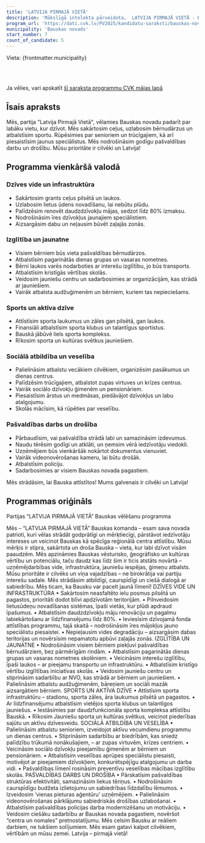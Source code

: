 ```yaml
---
title: 'LATVIJA PIRMAJĀ VIETĀ'
description: 'Mākslīgā intelekta pārveidota,  LATVIJA PIRMAJĀ VIETĀ - Bauskas novads programma vienkāršā valodā'
program_url: 'https://dati.cvk.lv/PV2025/kandidatu-saraksti/bauskas-novads/latvija-pirmaja-vieta'
municipality: 'Bauskas novads'
start_number: 7
count_of_candidate: 5
---
```



Vieta: {frontmatter.municipality}<br/>

<Badge text="Infrastruktūras uzlabošana" variant="note" size="small" /> <Badge text="Izglītības un jaunatnes atbalsts" variant="note" size="small" /> <Badge text="Sporta attīstība" variant="note" size="small" /> <Badge text="Sociālā atbildība un veselība" variant="note" size="small" /> <Badge text="Pašvaldības efektivitāte un drošība" variant="note" size="small" />

<br/><br/> 

<Card title='Šis ir mākslīga intelekta ģenerēts apraksts' icon='starlight'>
    Ja vēlies, vari apskatīt <a href={frontmatter.program_url} target='_blank'>šī saraksta programmu CVK mājas lapā</a>
    </Card>

## Īsais apraksts

Mēs, partija "Latvija Pirmajā Vietā", vēlamies Bauskas novadu padarīt par labāku vietu, kur dzīvot. Mēs sakārtosim ceļus, uzlabosim bērnudārzus un atbalstīsim sportu. Rūpēsimies par senioriem un trūcīgajiem, kā arī piesaistīsim jaunus speciālistus. Mēs nodrošināsim godīgu pašvaldības darbu un drošību. Mūsu prioritāte ir cilvēki un Latvija!

## Programma vienkāršā valodā

### Dzīves vide un infrastruktūra
*   Sakārtosim grants ceļus pilsētā un laukos.
*   Uzlabosim lietus ūdens novadīšanu, lai nebūtu plūdu.
*   Palīdzēsim renovēt daudzdzīvokļu mājas, sedzot līdz 80% izmaksu.
*   Nodrošināsim īres dzīvokļus jaunajiem speciālistiem.
*   Aizsargāsim dabu un neļausim būvēt zaļajās zonās.

### Izglītība un jaunatne
*   Visiem bērniem būs vieta pašvaldības bērnudārzos.
*   Atbalstīsim pagarinātās dienas grupas un vasaras nometnes.
*   Bērni laukos varēs nodarboties ar interešu izglītību, jo būs transports.
*   Atbalstīsim kristīgās vērtības skolās.
*   Veidosim jauniešu centru un sadarbosimies ar organizācijām, kas strādā ar jauniešiem.
*   Vairāk atbalsta audžuģimenēm un bērniem, kuriem tas nepieciešams.

### Sports un aktīva dzīve
*   Attīstīsim sporta laukumus un zāles gan pilsētā, gan laukos.
*   Finansiāli atbalstīsim sporta klubus un talantīgus sportistus.
*   Bauskā jābūvē liels sporta komplekss.
*   Rīkosim sporta un kultūras svētkus jauniešiem.

### Sociālā atbildība un veselība
*   Palielināsim atbalstu vecākiem cilvēkiem, organizēsim pasākumus un dienas centrus.
*   Palīdzēsim trūcīgajiem, atbalstot zupas virtuves un krīzes centrus.
*   Vairāk sociālo dzīvokļu ģimenēm un pensionāriem.
*   Piesaistīsim ārstus un medmāsas, piedāvājot dzīvokļus un labu atalgojumu.
*   Skolās mācīsim, kā rūpēties par veselību.

### Pašvaldības darbs un drošība
*   Pārbaudīsim, vai pašvaldība strādā labi un samazināsim izdevumus.
*   Naudu tērēsim godīgi un atklāti, un ņemsim vērā iedzīvotāju viedokli.
*   Uzņēmējiem būs vienkāršāk nokārtot dokumentus vienuviet.
*   Vairāk videonovērošanas kameru, lai būtu drošāk.
*   Atbalstīsim policiju.
*   Sadarbosimies ar visiem Bauskas novada pagastiem.

Mēs strādāsim, lai Bauska attīstītos! Mums galvenais ir cilvēki un Latvija!

## Programmas oriģināls

Partijas “LATVIJA PIRMAJĀ VIETĀ” Bauskas vēlēšanu programma

Mēs – “LATVIJA PIRMAJĀ VIETĀ” Bauskas komanda – esam sava novada patrioti, kuri vēlas strādāt godprātīgi un mērķtiecīgi, pārstāvot iedzīvotāju intereses un veicinot Bauskas kā spēcīga reģionālā centra attīstību. Mūsu mērķis ir stipra, sakārtota un droša Bauska – vieta, kur labi dzīvot visām paaudzēm.
Mēs apzināmies Bauskas vēsturisko, ģeogrāfisko un kultūras vērtību un potenciālu, taču daudz kas līdz šim ir ticis atstāts novārtā – uzņēmējdarbības vide, infrastruktūra, jauniešu iespējas, ģimeņu atbalsts. Mūsu prioritāte ir cilvēks un viņa vajadzības – ne birokrātija vai partiju interešu sadale.
Mēs strādāsim atbildīgi, caurspīdīgi un ciešā dialogā ar sabiedrību. Mēs ticam, ka Bausku var pacelt jaunā līmenī!
DZĪVES VIDE UN INFRASTRUKTŪRA
• Sakārtosim neasfaltēto ielu posmus pilsētā un pagastos, prioritāti dodot blīvi apdzīvotām teritorijām.
• Pilnveidosim lietusūdeņu novadīšanas sistēmas, īpaši vietās, kur plūdi apdraud īpašumus.
• Atbalstīsim daudzdzīvokļu māju renovāciju un pagalmu labiekārtošanu ar līdzfinansējumu līdz 80%.
• Ieviesīsim dzīvojamā fonda attīstības programmu, tajā skaitā – nodrošināsim īres mājokļus jauno speciālistu piesaistei.
• Nepieļausim vides degradāciju – aizsargāsim dabas teritorijas un novērsīsim nepamatotu apbūvi zaļajās zonās.
IZGLĪTĪBA UN JAUNATNE
• Nodrošināsim visiem bērniem piekļuvi pašvaldības bērnudārziem, bez pārmērīgām rindām.
• Atbalstīsim pagarinātās dienas grupas un vasaras nometnes skolēniem.
• Veicināsim interešu izglītību, īpaši laukos – ar pieejamu transportu un infrastruktūru.
• Atbalstīsim kristīgo vērtību izglītības iniciatīvas skolās.
• Veidosim jauniešu centru un stiprināsim sadarbību ar NVO, kas strādā ar bērniem un jauniešiem.
• Palielināsim atbalstu audžuģimenēm, bāreņiem un sociāli mazāk aizsargātiem bērniem.
SPORTS UN AKTĪVA DZĪVE
• Attīstīsim sporta infrastruktūru – stadionu, sporta zāles, āra laukumus pilsētā un pagastos.
• Ar līdzfinansējumu atbalstīsim vietējos sporta klubus un talantīgos jauniešus.
• Iestāsimies par daudzfunkcionāla sporta kompleksa attīstību Bauskā.
• Rīkosim Jauniešu sporta un kultūras svētkus, veicinot piederības sajūtu un aktīvu dzīvesveidu.
SOCIĀLĀ ATBILDĪBA UN VESELĪBA
• Palielināsim atbalstu senioriem, izveidojot aktīvu vecumdienu programmu un dienas centrus.
• Stiprināsim sadarbību ar biedrībām, kas sniedz palīdzību trūkumā nonākušajiem, – ar zupas virtuvēm, krīzes centriem.
• Veicināsim sociālo dzīvokļu pieejamību ģimenēm ar bērniem un pensionāriem.
• Atbalstīsim veselības aprūpes speciālistu piesaisti, motivējot ar pieejamiem dzīvokļiem, konkurētspējīgu atalgojumu un darba vidi.
• Pašvaldības līmenī rosināsim preventīvu veselības mācības izglītību skolās.
PAŠVALDĪBAS DARBS UN DROŠĪBA
• Pārskatīsim pašvaldības struktūras efektivitāti, samazināsim liekus tēriņus.
• Nodrošināsim caurspīdīgu budžeta izlietojumu un sabiedrības līdzdalību lēmumos.
• Izveidosim ‘vienas pieturas aģentūru’ uzņēmējiem.
• Palielināsim videonovērošanas pārklājumu sabiedriskās drošības uzlabošanai.
• Atbalstīsim pašvaldības policijas darba modernizēšanu un motivāciju.
• Veidosim ciešāku sadarbību ar Bauskas novada pagastiem, novēršot “centra un nomales” pretnostatījumu.
Mēs celsim Bausku ar reāliem darbiem, ne tukšiem solījumiem. Mēs esam gatavi kalpot cilvēkiem, vērtībām un mūsu zemei. Latvija – pirmajā vietā!
